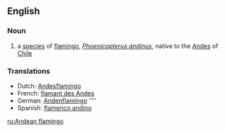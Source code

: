==English==

===Noun===
{{en-noun}}
{{wikipedia}}

# a [[species]] of [[flamingo]], ''[[Phoenicopterus andinus]]'', native to the [[Andes]] of [[Chile]]

===Translations===
{{rfc-level|Translations at L3+ (AutoFormat would have corrected level of Translations)}}
*Dutch: [[Andesflamingo]] {{m}}
*French: [[flamant des Andes]] {{m}}
*German: [[Andenflamingo]] ''''
*Spanish: [[flamenco andino]] {{m}}

[[ru:Andean flamingo]]